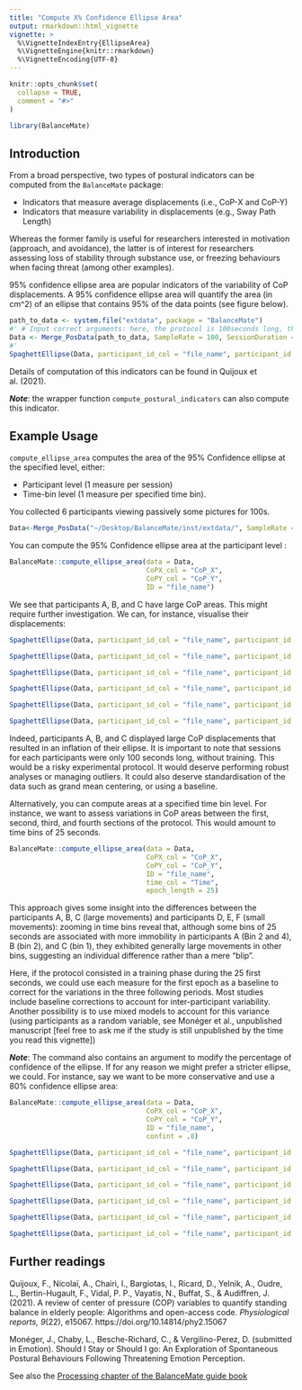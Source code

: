 ```yaml
---
title: "Compute X% Confidence Ellipse Area"
output: rmarkdown::html_vignette
vignette: >
  %\VignetteIndexEntry{EllipseArea}
  %\VignetteEngine{knitr::rmarkdown}
  %\VignetteEncoding{UTF-8}
---
```


```r
knitr::opts_chunk$set(
  collapse = TRUE,
  comment = "#>"
)
```

```r
library(BalanceMate)
```

## Introduction

From a broad perspective, two types of postural indicators can be computed from the `BalanceMate` package: 

- Indicators that measure average displacements (i.e., CoP-X and CoP-Y)
- Indicators that measure variability in displacements (e.g., Sway Path Length)

Whereas the former family is useful for researchers interested in motivation (approach, and avoidance), the latter is of interest for researchers assessing loss of stability through substance use, or freezing behaviours when facing threat (among other examples).

95% confidence ellipse area are popular indicators of the variability of CoP displacements. A 95% confidence ellipse area will quantify the area (in cm^2) of an ellipse that contains 95% of the data points (see figure below).

```r
path_to_data <- system.file("extdata", package = "BalanceMate")
#' # Input correct arguments: here, the protocol is 100seconds long, the sample rate is 100Hz
Data <- Merge_PosData(path_to_data, SampleRate = 100, SessionDuration = 100)
#'
SpaghettEllipse(Data, participant_id_col = "file_name", participant_id = "Postural_DataA.txt")

```


Details of computation of this indicators can be found in Quijoux et al. (2021).

***Note***: the wrapper function `compute_postural_indicators` can also compute this indicator.

## Example Usage

`compute_ellipse_area` computes the area of the 95% Confidence ellipse at the specified level, either:

- Participant level (1 measure per session)
- Time-bin level (1 measure per specified time bin).

You collected 6 participants viewing passively some pictures for 100s.

```r
Data<-Merge_PosData("~/Desktop/BalanceMate/inst/extdata/", SampleRate = 100, SessionDuration = 100)


```

You can compute the 95% Confidence ellipse area at the participant level :

```r
BalanceMate::compute_ellipse_area(data = Data, 
                                  CoPX_col = "CoP_X", 
                                  CoPY_col = "CoP_Y", 
                                  ID = "file_name")
```

We see that  participants A, B, and C have large CoP areas. This might require further investigation. We can, for instance, visualise their displacements:

```r
SpaghettEllipse(Data, participant_id_col = "file_name", participant_id = "Postural_DataA.txt", Title = "Participant A")

SpaghettEllipse(Data, participant_id_col = "file_name", participant_id = "Postural_DataB.txt", Title = "Participant B")

SpaghettEllipse(Data, participant_id_col = "file_name", participant_id = "Postural_DataC.txt", Title = "Participant C")

SpaghettEllipse(Data, participant_id_col = "file_name", participant_id = "Postural_DataD.txt", Title = "Participant D")

SpaghettEllipse(Data, participant_id_col = "file_name", participant_id = "Postural_DataE.txt", Title = "Participant E")

SpaghettEllipse(Data, participant_id_col = "file_name", participant_id = "Postural_DataF.txt", Title = "Participant F")

```

Indeed, participants A, B, and C displayed large CoP displacements that resulted in an inflation of their ellipse. It is important to note that sessions for each participants were only 100 seconds long, without training. This would be a risky experimental protocol. It would deserve performing robust analyses or managing outliers. It could also deserve standardisation of the data such as grand mean centering, or using a baseline.

Alternatively, you can compute areas at a specified time bin level. For instance, we want to assess variations in CoP areas between the first, second, third, and fourth sections of the protocol. This would amount to time bins of 25 seconds.

```r
BalanceMate::compute_ellipse_area(data = Data, 
                                  CoPX_col = "CoP_X", 
                                  CoPY_col = "CoP_Y", 
                                  ID = "file_name", 
                                  time_col = "Time", 
                                  epoch_length = 25)
```

This approach gives some insight into the differences between the participants A, B, C (large movements) and participants D, E, F (small movements): zooming in time bins reveal that, although some bins of 25 seconds are associated with more immobility in participants A (Bin 2 and 4), B (bin 2), and C (bin 1), they exhibited generally large movements in other bins, suggesting an individual difference rather than a mere "blip".

Here, if the protocol consisted in a training phase during the 25 first seconds, we could use each measure for the first epoch as a baseline to correct for the variations in the three following periods. Most studies include baseline corrections to account for inter-participant variability. Another possibility is to use mixed models to account for this variance (using participants as a random variable, see Monéger et al., unpublished manuscript [feel free to ask me if the study is still unpublished by the time you read this vignette])

***Note***: The command also contains an argument to modify the percentage of confidence of the ellipse. If for any reason we might prefer a stricter ellipse, we could. For instance, say we want to be more conservative and use a 80% confidence ellipse area:

```r
BalanceMate::compute_ellipse_area(data = Data, 
                                  CoPX_col = "CoP_X", 
                                  CoPY_col = "CoP_Y", 
                                  ID = "file_name", 
                                  confint = .8)
```


```r
SpaghettEllipse(Data, participant_id_col = "file_name", participant_id = "Postural_DataA.txt",conf_level = .8, Title = "Participant A")

SpaghettEllipse(Data, participant_id_col = "file_name", participant_id = "Postural_DataB.txt", conf_level = .8,Title = "Participant B")

SpaghettEllipse(Data, participant_id_col = "file_name", participant_id = "Postural_DataC.txt",conf_level = .8, Title = "Participant C")

SpaghettEllipse(Data, participant_id_col = "file_name", participant_id = "Postural_DataD.txt",conf_level = .8, Title = "Participant D")

SpaghettEllipse(Data, participant_id_col = "file_name", participant_id = "Postural_DataE.txt",conf_level = .8, Title = "Participant E")

SpaghettEllipse(Data, participant_id_col = "file_name", participant_id = "Postural_DataF.txt",conf_level = .8, Title = "Participant F")

```

## Further readings

Quijoux, F., Nicolaï, A., Chairi, I., Bargiotas, I., Ricard, D., Yelnik, A., Oudre, L., Bertin-Hugault, F., Vidal, P. P., Vayatis, N., Buffat, S., & Audiffren, J. (2021). A review of center of pressure (COP) variables to quantify standing balance in elderly people: Algorithms and open-access code. *Physiological reports, 9*(22), e15067. https://doi.org/10.14814/phy2.15067 


Monéger, J., Chaby, L., Besche-Richard, C., & Vergilino-Perez, D. (submitted in Emotion). Should I Stay or Should I go: An Exploration of Spontaneous Postural Behaviours Following Threatening Emotion Perception.

See also the [Processing chapter of the BalanceMate guide book](https://jeanmoneger.com/book/processing)
